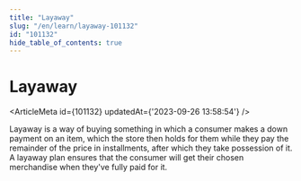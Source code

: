 ```yaml
---
title: "Layaway"
slug: "/en/learn/layaway-101132"
id: "101132"
hide_table_of_contents: true
---
```



# Layaway

<ArticleMeta id={101132} updatedAt={'2023-09-26 13:58:54'} />
<div className='border-solid border-b border-t-0 my-4 border-[var(--ifm-color-gray-300)]' />

Layaway is a way of buying something in which a consumer makes a down payment on an item, which the store then holds for them while they pay the remainder of the price in installments, after which they take possession of it. A layaway plan ensures that the consumer will get their chosen merchandise when they've fully paid for it.
